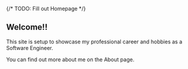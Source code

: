 

{/* TODO: Fill out Homepage */}

## Welcome!!

This site is setup to showcase my professional career and hobbies as a Software Engineer.

You can find out more about me on the <Link to="about">About</Link> page.

